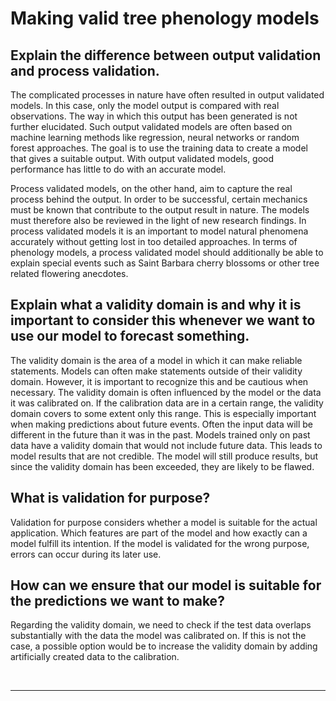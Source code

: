 # Making valid tree phenology models

## Explain the difference between output validation and process validation.

The complicated processes in nature have often resulted in output validated models. In this case, only the model output is compared with real observations. The way in which this output has been generated is not further elucidated. Such output validated models are often based on machine learning methods like regression, neural networks or random forest approaches. The goal is to use the training data to create a model that gives a suitable output. With output validated models, good performance has little to do with an accurate model.

Process validated models, on the other hand, aim to capture the real process behind the output. In order to be successful, certain mechanics must be known that contribute to the output result in nature. The models must therefore also be reviewed in the light of new research findings. In process validated models it is an important to model natural phenomena accurately without getting lost in too detailed approaches. In terms of phenology models, a process validated model should additionally be able to explain special events such as Saint Barbara cherry blossoms or other tree related flowering anecdotes.

## Explain what a validity domain is and why it is important to consider this whenever we want to use our model to forecast something.

The validity domain is the area of a model in which it can make reliable statements. Models can often make statements outside of their validity domain. However, it is important to recognize this and be cautious when necessary. The validity domain is often influenced by the model or the data it was calibrated on. If the calibration data are in a certain range, the validity domain covers to some extent only this range.
This is especially important when making predictions about future events. Often the input data will be different in the future than it was in the past. Models trained only on past data have a validity domain that would not include future data. This leads to model results that are not credible. The model will still produce results, but since the validity domain has been exceeded, they are likely to be flawed.

## What is validation for purpose?

Validation for purpose considers whether a model is suitable for the actual application. Which features are part of the model and how exactly can a model fulfill its intention. If the model is validated for the wrong purpose, errors can occur during its later use.

## How can we ensure that our model is suitable for the predictions we want to make?

Regarding the validity domain, we need to check if the test data overlaps substantially with the data the model was calibrated on. If this is not the case, a possible option would be to increase the validity domain by adding artificially created data to the calibration.

\
<hr />